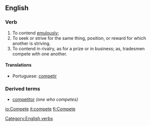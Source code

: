 ==English==

===Verb===
[[Category:English verbs]]
{{en-infl-reg-other-e|compet|e}}
# To contend [[emulously]]; 
# To seek or strive for the same thing, position, or reward for which another is striving. 
# To contend in rivalry, as for a prize or in business; as, tradesmen compete with one another.

====Translations====
*Portuguese: [[competir]]

===Derived terms===
* [[competitor]] ''(one who competes)''

[[io:Compete]]
[[it:compete]]
[[fi:Compete]]